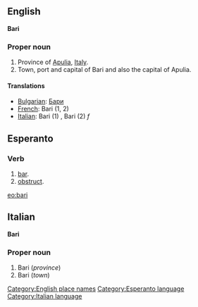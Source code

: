 ==English==
'''Bari'''

===Proper noun===

#Province of [[Apulia]], [[Italy]].
#Town, port and capital of Bari and also the capital of Apulia.

====Translations====

*[[Bulgarian]]: [[Бари]]
*[[French]]: Bari (1, 2)
*[[Italian]]: Bari (1) '' '', Bari (2) ''f''
[[Category:English place names]]
==Esperanto==
===Verb===
# [[bar]].
# [[obstruct]].

[[eo:bari]]
[[Category:Esperanto language]]
{{Universala Vortaro}}

==Italian==
'''Bari'''

===Proper noun===

#Bari (''province'')
#Bari (''town'')
[[Category:Italian language]]